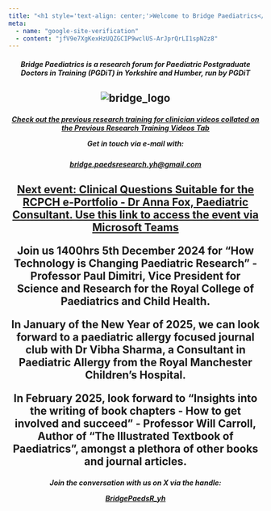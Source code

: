 ---
title: "<h1 style='text-align: center;'>Welcome to Bridge Paediatrics</h1>"
meta: 
  - name: "google-site-verification"
  - content: "jfV9e7XgKexHzUQZGCIP9wclUS-ArJprQrLI1spN2z8"
---

<h5 style="text-align: center;">

Bridge Paediatrics is a research forum for Paediatric Postgraduate Doctors in Training (PGDiT) in Yorkshire and Humber, run by PGDiT

</h5>

<h2 style="text-align: center;">

::: image-container
<img src="images/Bridge_logo_circle.jpg" alt="bridge_logo"/>
:::

</h2>

<h5 style="text-align: center;">

[Check out the previous research training for clinician videos collated on the Previous Research Training Videos Tab](https://bridgepaediatrics.github.io/quarto/previous_videos.html)

Get in touch via e-mail with:

</h5>

<h5 style="text-align: center;">

[bridge.paedsresearch.yh\@gmail.com](mailto:bridge.paedsresearch.yh@gmail.com)

</h5>

<h2 style="text-align: center;">

[Next event: Clinical Questions Suitable for the RCPCH e-Portfolio - Dr Anna Fox, Paediatric Consultant. Use this link to access the event via Microsoft Teams](https://teams.microsoft.com/l/meetup-join/19%3ameeting_ZGNhZTMyMmEtN2NmMS00NDNmLTlmMWQtYzhhNzc2Y2UwMzlm%40thread.v2/0?context=%7b%22Tid%22%3a%2237c354b2-85b0-47f5-b222-07b48d774ee3%22%2c%22Oid%22%3a%22d683b6ea-f3a9-4817-916d-9871d81d8664%22%7d)

Join us 1400hrs 5th December 2024 for "How Technology is Changing Paediatric Research" - Professor Paul Dimitri, Vice President for Science and Research for the Royal College of Paediatrics and Child Health.

In January of the New Year of 2025, we can look forward to a paediatric allergy focused journal club with Dr Vibha Sharma, a Consultant in Paediatric Allergy from the Royal Manchester Children's Hospital.

In February 2025, look forward to "Insights into the writing of book chapters - How to get involved and succeed" - Professor Will Carroll, Author of "The Illustrated Textbook of Paediatrics", amongst a plethora of other books and journal articles.

</h2>

<h5 style="text-align: center;">

Join the conversation with us on X via the handle:

[BridgePaedsR_yh](https://twitter.com/BridgePaedsR_yh)

</h5>

<br />

<br />
